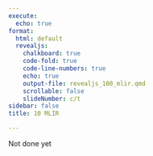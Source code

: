 ```yaml
---
execute:
  echo: true
format:
  html: default
  revealjs:
    chalkboard: true
    code-fold: true
    code-line-numbers: true
    echo: true
    output-file: revealjs_100_mlir.qmd
    scrollable: false
    slideNumber: c/t
sidebar: false
title: 10 MLIR

---
```


:::{.callout-warning}
Not done yet 
:::